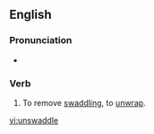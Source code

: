==English==

===Pronunciation===
* {{rhymes|ædəl}}

===Verb===
{{en-verb|unswaddles|unswaddling|unswaddled|unswaddled}}

#To remove [[swaddling]], to [[unwrap]].

[[vi:unswaddle]]